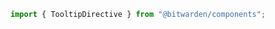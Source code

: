 

<Meta of={stories} />

```ts
import { TooltipDirective } from "@bitwarden/components";
```

<Title />
<Description />

NOTE: The `TooltipComponent` can't be used on its own. It must be applied via the `TooltipDirective`

<Primary />
<Controls />

## Stories

### All available positions

<Canvas of={stories.AllPositions} />

### Used with a long content

<Canvas of={stories.LongContent} />

### On disabled element

<Canvas of={stories.OnDisabledButton} />
